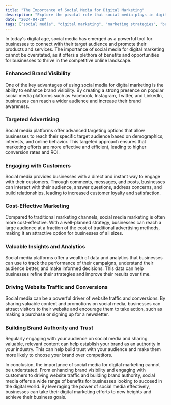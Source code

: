 ---
title: "The Importance of Social Media for Digital Marketing"
description: "Explore the pivotal role that social media plays in digital marketing strategies and its impact on businesses."
date: "2024-04-28"
tags: ["social media", "digital marketing", "marketing strategies", "business impact"]
---

In today's digital age, social media has emerged as a powerful tool for businesses to connect with their target audience and promote their products and services. The importance of social media for digital marketing cannot be overstated, as it offers a plethora of benefits and opportunities for businesses to thrive in the competitive online landscape.

### Enhanced Brand Visibility

One of the key advantages of using social media for digital marketing is the ability to enhance brand visibility. By creating a strong presence on popular social media platforms such as Facebook, Instagram, Twitter, and LinkedIn, businesses can reach a wider audience and increase their brand awareness.

### Targeted Advertising

Social media platforms offer advanced targeting options that allow businesses to reach their specific target audience based on demographics, interests, and online behavior. This targeted approach ensures that marketing efforts are more effective and efficient, leading to higher conversion rates and ROI.

### Engaging with Customers

Social media provides businesses with a direct and instant way to engage with their customers. Through comments, messages, and posts, businesses can interact with their audience, answer questions, address concerns, and build relationships, leading to increased customer loyalty and satisfaction.

### Cost-Effective Marketing

Compared to traditional marketing channels, social media marketing is often more cost-effective. With a well-planned strategy, businesses can reach a large audience at a fraction of the cost of traditional advertising methods, making it an attractive option for businesses of all sizes.

### Valuable Insights and Analytics

Social media platforms offer a wealth of data and analytics that businesses can use to track the performance of their campaigns, understand their audience better, and make informed decisions. This data can help businesses refine their strategies and improve their results over time.

### Driving Website Traffic and Conversions

Social media can be a powerful driver of website traffic and conversions. By sharing valuable content and promotions on social media, businesses can attract visitors to their website and encourage them to take action, such as making a purchase or signing up for a newsletter.

### Building Brand Authority and Trust

Regularly engaging with your audience on social media and sharing valuable, relevant content can help establish your brand as an authority in your industry. This can help build trust with your audience and make them more likely to choose your brand over competitors.

In conclusion, the importance of social media for digital marketing cannot be understated. From enhancing brand visibility and engaging with customers to driving website traffic and building brand authority, social media offers a wide range of benefits for businesses looking to succeed in the digital world. By leveraging the power of social media effectively, businesses can take their digital marketing efforts to new heights and achieve their business goals.

